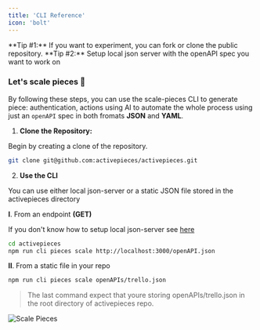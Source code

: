 ```yaml
---
title: 'CLI Reference'
icon: 'bolt'
---
```


<Tip>
  **Tip #1:** If you want to experiment, you can fork or clone the public
  repository.
</Tip>

<Tip>
  **Tip #2:** Setup local json server with the openAPI spec you want to work on
</Tip>

### Let's scale pieces 🚀

By following these steps, you can use the scale-pieces CLI to generate piece: authentication, actions
using AI to automate the whole process using just an `openAPI` spec in both fromats **JSON** and **YAML**.

1. **Clone the Repository:**

Begin by creating a clone of the repository.

```bash
git clone git@github.com:activepieces/activepieces.git
```

2. **Use the CLI**

You can use either local json-server or a static JSON file stored in the activepieces directory

**I**. From an endpoint **(GET)**

If you don't know how to setup local json-server see [here](https://www.npmjs.com/package/json-server)

```bash
cd activepieces
npm run cli pieces scale http://localhost:3000/openAPI.json
```

**II**. From a static file in your repo

```bash
npm run cli pieces scale openAPIs/trello.json
```

> The last command expect that youre storing openAPIs/trello.json in the root directory of activepieces repo.

![Scale Pieces](/resources/scale-pieces-cli.gif)
